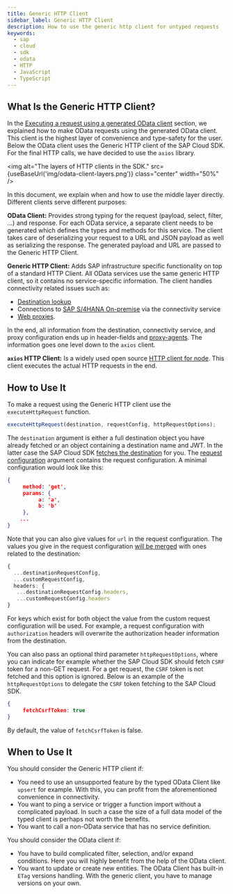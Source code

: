 ```yaml
---
title: Generic HTTP Client
sidebar_label: Generic HTTP Client
description: How to use the generic http client for untyped requests
keywords:
  - sap
  - cloud
  - sdk
  - odata
  - HTTP
  - JavaScript
  - TypeScript
---
```



## What Is the Generic HTTP Client?

In the [Executing a request using a generated OData client](../odata/execute-odata-request.mdx) section, we explained how to make OData requests using the generated OData client.
This client is the highest layer of convenience and type-safety for the user.
Below the OData client uses the Generic HTTP client of the SAP Cloud SDK.
For the final HTTP calls, we have decided to use the `axios` library.

<img
  alt="The layers of HTTP clients in the SDK."
  src={useBaseUrl('img/odata-client-layers.png')}
  class="center"
  width="50%"
/>

In this document, we explain when and how to use the middle layer directly.
Different clients serve different purposes:

**OData Client:**
Provides strong typing for the request (payload, select, filter, ...) and response.
For each OData service, a separate client needs to be generated which defines the types and methods for this service.
The client takes care of deserializing your request to a URL and JSON payload as well as serializing the response.
The generated payload and URL are passed to the Generic HTTP Client.

**Generic HTTP Client:**
Adds SAP infrastructure specific functionality on top of a standard HTTP Client.
All OData services use the same generic HTTP client, so it contains no service-specific information.
The client handles connectivity related issues such as:

- [Destination lookup](../connectivity/destination.mdx)
- Connections to [SAP S/4HANA On-premise](../connectivity/on-premise.mdx) via the connectivity service
- [Web proxies](../connectivity/proxy.mdx).

In the end, all information from the destination, connectivity service, and proxy configuration ends up in header-fields and [proxy-agents](https://www.npmjs.com/package/proxy-agent).
The information goes one level down to the `axios` client.

**`axios` HTTP Client:**
Is a widely used open source [HTTP client for node](https://www.npmjs.com/package/axios).
This client executes the actual HTTP requests in the end.

## How to Use It

To make a request using the Generic HTTP client use the `executeHttpRequest` function.

```ts
executeHttpRequest(destination, requestConfig, httpRequestOptions);
```

The `destination` argument is either a full destination object you have already fetched or an object containing a destination name and JWT.
In the latter case the SAP Cloud SDK [fetches the destination](../connectivity/destination.mdx) for you.
The [request configuration](pathname:///api/1.28.1/interfaces/sap_cloud_sdk_core.httprequestconfig) argument contains the request configuration.
A minimal configuration would look like this:

```JSON
{
     method: 'get',
     params: {
          a: 'a',
          b: 'b'
     },
    ...
}
```

Note that you can also give values for `url` in the request configuration.
The values you give in the request configuration [will be merged](https://github.com/SAP/cloud-sdk-js/blob/main/packages/core/src/http-client/http-client.ts#L136-L148) with ones related to the destination:

```ts
{
  ...destinationRequestConfig,
  ...customRequestConfig,
  headers: {
   ...destinationRequestConfig.headers,
   ...customRequestConfig.headers
}
```

For keys which exist for both object the value from the custom request configuration will be used.
For example, a request configuration with `authorization` headers will overwrite the authorization header information from the destination.

You can also pass an optional third parameter `httpRequestOptions`, where you can indicate for example whether the SAP Cloud SDK should fetch `CSRF` token for a non-GET request.
For a get request, the `CSRF` token is not fetched and this option is ignored.
Below is an example of the `httpRequestOptions` to delegate the `CSRF` token fetching to the SAP Cloud SDK.

```JSON
{
     fetchCsrfToken: true
}
```

By default, the value of `fetchCsrfToken` is false.

## When to Use It

You should consider the Generic HTTP client if:

- You need to use an unsupported feature by the typed OData Client like `upsert` for example.
  With this, you can profit from the aforementioned convenience in connectivity.
- You want to ping a service or trigger a function import without a complicated payload.
  In such a case the size of a full data model of the typed client is perhaps not worth the benefits.
- You want to call a non-OData service that has no service definition.

You should consider the OData client if:

- You have to build complicated filter, selection, and/or expand conditions.
  Here you will highly benefit from the help of the OData client.
- You want to update or create new entities.
  The OData Client has built-in `ETag` versions handling.
  With the generic client, you have to manage versions on your own.
